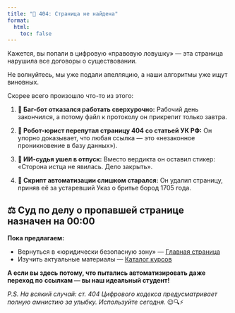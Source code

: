 ```yaml
---
title: "🚨 404: Страница не найдена"
format:
  html:
    toc: false
---
```


Кажется, вы попали в цифровую «правовую ловушку» — эта страница нарушила все
договоры о существовании.

Не волнуйтесь, мы уже подали апелляцию, а наши алгоритмы уже ищут виновных.

Скорее всего произошло что-то из этого:

1. **📜 Баг-бот отказался работать сверхурочно:**
Рабочий день закончился, а потому файл к протоколу он прикрепит только завтра.

2. **🤖 Робот-юрист перепутал страницу 404 со статьей УК РФ:**
Он упорно доказывает, что любая ссылка --- это «незаконное проникновение в
базу данных»).

3. **🧑 ИИ-судья ушел в отпуск:**
Вместо вердикта он оставил стикер: «Сторона истца не явилась. Дело закрыть».

4. **📂 Скрипт автоматизации слишком старался:**
Он удалил страницу, приняв её за устаревший Указ о бритье бород 1705 года.


## ⚖️ Суд по делу о пропавшей странице назначен на 00:00

**Пока предлагаем:**

- Вернуться в «юридически безопасную зону» --- [Главная страница](/)
- Изучить актуальные материалы --- [Каталог курсов](/subjects.qmd)

**А если вы здесь потому, что пытались автоматизировать даже переход по**
**ссылкам — вы наш идеальный студент!**

*P.S. На всякий случай: ст. 404 Цифрового кодекса предусматривает полную амнистию за улыбку.*
*Используйте сегодня.*
😉🔍⚡
